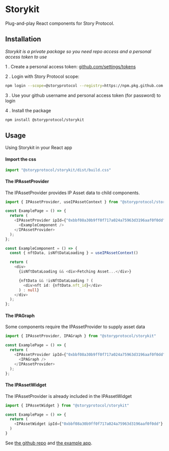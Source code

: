 
<Meta title="Introduction" />

# Storykit

Plug-and-play React components for Story Protocol.

## Installation

_Storykit is a private package so you need repo access and a personal access token to use_

1 . Create a personal access token: [github.com/settings/tokens](https://github.com/settings/tokens)

2 . Login with Story Protocol scope:

```bash
npm login --scope=@storyprotocol --registry=https://npm.pkg.github.com
```

3 . Use your github username and personal access token (for password) to login

4 . Install the package

```bash
npm install @storyprotocol/storykit
```

## Usage

Using Storykit in your React app

#### Import the css

```typescript
import "@storyprotocol/storykit/dist/build.css"
```

#### The IPAssetProvider

The IPAssetProvider provides IP Asset data to child components.

```typescript
import { IPAssetProvider, useIPAssetContext } from "@storyprotocol/storykit"

const ExamplePage = () => {
  return (
    <IPAssetProvider ipId={"0xbbf08a30b9ff0f717a024a75963d3196aaf0f0dd"}>
      <ExampleComponent />
    </IPAssetProvider>
  );
};

const ExampleComponent = () => {
  const { nftData, isNftDataLoading } = useIPAssetContext()

  return (
    <div>
      {isNftDataLoading && <div>Fetching Asset...</div>}

      {nftData && !isNftDataLoading ? (
        <div>nft id: {nftData.nft_id}</div>
      ) : null}
    </div>
  );
};
```

#### The IPAGraph

Some components require the IPAssetProvider to supply asset data

```typescript
import { IPAssetProvider, IPAGraph } from "@storyprotocol/storykit"

const ExamplePage = () => {
  return (
    <IPAssetProvider ipId={"0xbbf08a30b9ff0f717a024a75963d3196aaf0f0dd"}>
      <IPAGraph />
    </IPAssetProvider>
  );
};
```

#### The IPAssetWidget

The IPAssetProvider is already included in the IPAssetWidget

```typescript
import { IPAssetWidget } from "@storyprotocol/storykit"

const ExamplePage = () => {
  return (
    <IPAssetWidget ipId={"0xbbf08a30b9ff0f717a024a75963d3196aaf0f0dd"} />
  )
}

```

See [the github repo](https://github.com/storyprotocol/storykit) and [the example app](https://github.com/storyprotocol/storykit/tree/main/examples/next-app).
